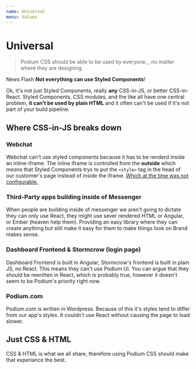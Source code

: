 ```yaml
---
name: Universal
menu: Values
---
```


# Universal

> Podium CSS should be able to be used by everyone, , no matter where they are
> designing.

News Flash **Not everything can use Styled Components**!

Ok, it's not just Styled Components, really **any** CSS-in-JS, or better CSS-in-React. Styled Components, CSS modules,
and the like all have one central problem, **it can't be used by plain HTML** and it often can't be used if it's not part
of your build pipeline.

## Where CSS-in-JS breaks down

### Webchat

Webchat can't use styled components because it has to be renderd
inside an inline-iframe. The inline iframe is controlled from the
**outside** which _means_ that Styled Components trys to put the
`<style>` tag in the head of our customer's page instead of inside
the iframe. [Which at the time was not configurable.](https://github.com/styled-components/styled-components/issues/659)

### Third-Party apps building inside of Messenger

When people are building inside of messenger we aren't going to dictate
they can only use React, they might use sever rendered HTML or Angular,
or Ember (heaven help them). Providing an easy library where they can create
anything but still make it easy for them to make things look on Brand makes sense.

### Dashboard Frontend & Stormcrow (login page)

Dashboard Frontend is built in Angular, Stormcrow's frontend is
built in plain JS, no React. This means they can't use Podium UI.
You can argue that they should be rewritten in React, which is
probably true, however it doesn't seem to be Podium's priority right
now.

### Podium.com

Podium.com is written in Wordpress. Because of this it's styles tend to differ
from our app's styles. It couldn't use React without causing the page
to load slower.

## Just CSS & HTML

CSS & HTML is what we all share, therefore using Podium CSS should make that
experiance the best.
